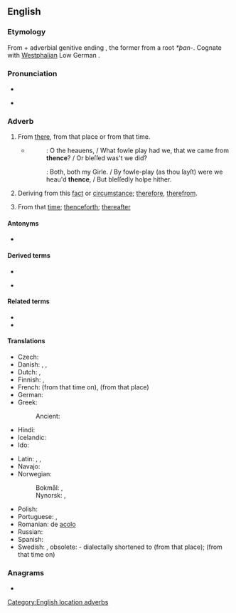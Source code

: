 ==English==

===Etymology===
From {{der|en|ang|þanon}} + adverbial genitive ending {{m|ang|-es}}, the former from a {{der|en|gem-pro|-}} root ''*þan-''. Cognate with [[w|Westphalian]] Low German {{l|nds|diëne}}.

===Pronunciation===
* {{IPA|en|/ðɛns/}}
* {{audio|en|en-us-thence.ogg|Audio (US)}}
*: {{rhymes|en|ɛns}}

===Adverb===
{{en-adv|-}}

# {{lb|en|formal}} From [[there]], from that place or from that time.
#: {{ux|en|I came '''thence'''.}}
#: {{ux|en|Cross fix at 6000 feet, '''thence''' descend to 3000 feet and fly direct to MAP (missed approach point).}}
#* {{RQ:Shakespeare Tempest|I|ii|page=2}}
#*: {{smallcaps|Miranda}}: O the heauens, / What fowle play had we, that we came from '''thence'''? / Or bleſſed was't we did?
#*: {{smallcaps|Prospero}}: Both, both my Girle. / By fowle-play (as thou ſayſt) were we heau'd '''thence''', / But bleſſedly holpe hither.
# {{lb|en|literary}} Deriving from this [[fact]] or [[circumstance]]; [[therefore]], [[therefrom]].
# {{lb|en|archaic}} From that [[time]]; [[thenceforth]]; [[thereafter]]

====Antonyms====
* {{l|en|thither}}

====Derived terms====
{{rel-top4|Terms derived from thence}}
* {{l|en|thenceforth}}
{{rel-mid}}
* {{l|en|thenceforward}}
{{rel-bottom}}

====Related terms====
* {{l|en|hence}}
* {{l|en|whence}}

====Translations====
{{trans-top|from there}}
* Czech: {{t+|cs|odtud}}
* Danish: {{t|da|deraf følger}}, {{t|da|deden}}, {{t|da|derfra}}
* Dutch: {{t+|nl|daarvandaan}}, {{t+|nl|vandaar}}
* Finnish: {{t+|fi|tuolta}}, {{t+|fi|sieltä}}
* French: {{t+|fr|dès lors}} (from that time on), {{t+|fr|de là}} (from that place)
* German: {{t+|de|daher}}
* Greek: {{t+|el|εκείθεν}}
*: Ancient: {{t|grc|ἐκεῖθεν}}
* Hindi: {{t|hi|वहाँ से}}
* Icelandic: {{t+|is|þaðan}}
* Ido: {{t+|io|depose}}
{{trans-mid}}
* Latin: {{t|la|illim}}, {{t|la|illinc}}, {{t+|la|inde}}
* Navajo: {{t|nv|kodóó}}
* Norwegian:
*: Bokmål: {{t|nb|derfra}}, {{t|nb|derifra}}
*: Nynorsk: {{t|nn|derifrå}}, {{t|nn|derfrå}}
* Polish: {{t+|pl|stamtąd}}
* Portuguese: {{t|pt|[[desde]] [[aí]]}}, {{t+|pt|daí}}
* Romanian: de [[acolo]]
* Russian: {{t+|ru|отту́да}}
* Spanish: {{t|es|desde ahí}}
* Swedish: {{t+|sv|därifrån}}, obsolete: {{t+|sv|dädan}} - dialectally shortened to {{t+|sv|dän}} (from that place); {{t+|sv|sedan}} (from that time on)
{{trans-bottom}}

===Anagrams===
* {{anagrams|en|a=ceehnt|techne}}

[[Category:English location adverbs]]